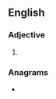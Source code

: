 ==English==

===Adjective===
{{head|en|comparative adjective}}

# {{en-comparative of|balmy}}

===Anagrams===
* {{anagrams|en|a=abeilmr|Ambriel|Mirabel|lambier|mirable|remblai}}